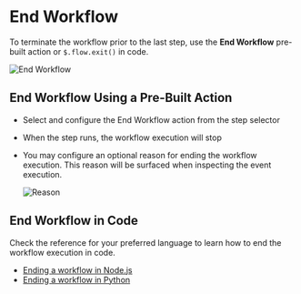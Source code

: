 # End Workflow

To terminate the workflow prior to the last step, use the **End Workflow** pre-built action or `$.flow.exit()` in code.

![End Workflow](./images/end_workflow.png)

## End Workflow Using a Pre-Built Action

- Select and configure the End Workflow action from the step selector
- When the step runs, the workflow execution will stop
- You may configure an optional reason for ending the workflow execution. This reason will be surfaced when inspecting the event execution.

    ![Reason](./images/reason.png)


## End Workflow in Code

Check the reference for your preferred language to learn how to end the workflow execution in code.

- [Ending a workflow in Node.js](/core/workflows/code/nodejs#ending-a-workflow-early)
- [Ending a workflow in Python](/core/workflows/code/python#ending-a-workflow-early)

